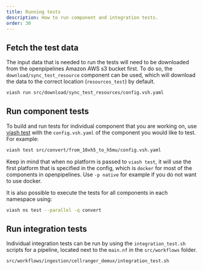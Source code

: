 ```yaml
---
title: Running tests
description: How to run component and integration tests.
order: 30
---
```



## Fetch the test data
The input data that is needed to run the tests will need to be downloaded from the openpipelines Amazon AWS s3 bucket first.
To do so, the `download/sync_test_resource` component can be used, which will download the data to the correct location (`resources_test`) by default.

```bash
viash run src/download/sync_test_resources/config.vsh.yaml
```


## Run component tests
To build and run tests for individual component that you are working on, use [viash test](https://viash.io/api/commands/test/) with the `config.vsh.yaml` of the component you would like to test. 
For example:

```bash
viash test src/convert/from_10xh5_to_h5mu/config.vsh.yaml
```
Keep in mind that when no platform is passed to `viash test`, it will use the first platform that is specified in the config, which is `docker` for most of the components in openpipelines. Use `-p native` for example if you do not want to use docker.

It is also possible to execute the tests for all components in each namespace using:

```bash
viash ns test --parallel -q convert
```

## Run integration tests
Individual integration tests can be run by using the `integration_test.sh` scripts for a pipeline, located next to the `main.nf` in the `src/workflows` folder.

```bash
src/workflows/ingestion/cellranger_demux/integration_test.sh
```
